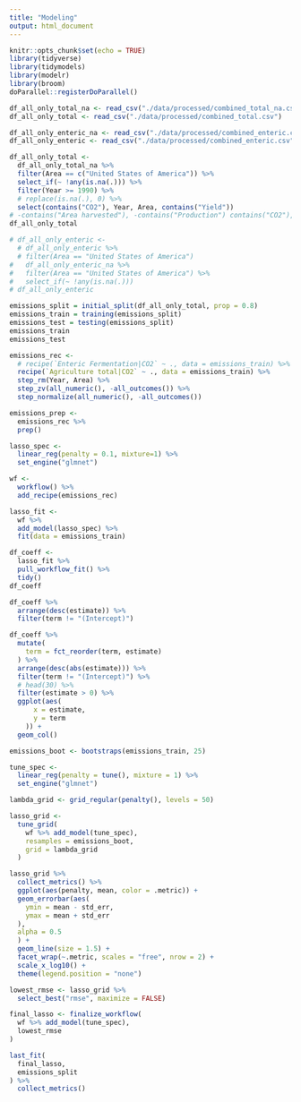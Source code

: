```yaml
---
title: "Modeling"
output: html_document
---
```


```r
knitr::opts_chunk$set(echo = TRUE)
library(tidyverse)
library(tidymodels)
library(modelr)
library(broom)
doParallel::registerDoParallel()
```

```r
df_all_only_total_na <- read_csv("./data/processed/combined_total_na.csv")
df_all_only_total <- read_csv("./data/processed/combined_total.csv")

df_all_only_enteric_na <- read_csv("./data/processed/combined_enteric.csv")
df_all_only_enteric <- read_csv("./data/processed/combined_enteric.csv")
```

```r
df_all_only_total <-
  df_all_only_total_na %>%
  filter(Area == c("United States of America")) %>%
  select_if(~ !any(is.na(.))) %>%
  filter(Year >= 1990) %>% 
  # replace(is.na(.), 0) %>%
  select(contains("CO2"), Year, Area, contains("Yield"))
# -contains("Area harvested"), -contains("Production") contains("CO2"), Year, Area, contains("Yield") , -contains("Stocks")
df_all_only_total

# df_all_only_enteric <-
  # df_all_only_enteric %>%
  # filter(Area == "United States of America")
#   df_all_only_enteric_na %>%
#   filter(Area == "United States of America") %>%
#   select_if(~ !any(is.na(.)))
# df_all_only_enteric
```


```r
emissions_split = initial_split(df_all_only_total, prop = 0.8)
emissions_train = training(emissions_split)
emissions_test = testing(emissions_split)
emissions_train
emissions_test
```

```r
emissions_rec <-
  # recipe(`Enteric Fermentation|CO2` ~ ., data = emissions_train) %>%
  recipe(`Agriculture total|CO2` ~ ., data = emissions_train) %>%
  step_rm(Year, Area) %>%
  step_zv(all_numeric(), -all_outcomes()) %>%
  step_normalize(all_numeric(), -all_outcomes())

emissions_prep <-
  emissions_rec %>%
  prep()
```

```r
lasso_spec <-
  linear_reg(penalty = 0.1, mixture=1) %>%
  set_engine("glmnet")

wf <-
  workflow() %>%
  add_recipe(emissions_rec)

lasso_fit <-
  wf %>%
  add_model(lasso_spec) %>%
  fit(data = emissions_train)

df_coeff <-
  lasso_fit %>%
  pull_workflow_fit() %>%
  tidy()
df_coeff
```

```r
df_coeff %>%
  arrange(desc(estimate)) %>%
  filter(term != "(Intercept)")
```

```r
df_coeff %>% 
  mutate(
    term = fct_reorder(term, estimate)
  ) %>% 
  arrange(desc(abs(estimate))) %>% 
  filter(term != "(Intercept)") %>%
  # head(30) %>%
  filter(estimate > 0) %>%
  ggplot(aes(
      x = estimate,
      y = term
    )) +
  geom_col()
```

```r
emissions_boot <- bootstraps(emissions_train, 25)

tune_spec <-
  linear_reg(penalty = tune(), mixture = 1) %>%
  set_engine("glmnet")

lambda_grid <- grid_regular(penalty(), levels = 50)
```

```r
lasso_grid <-
  tune_grid(
    wf %>% add_model(tune_spec),
    resamples = emissions_boot,
    grid = lambda_grid
  )
```

```r
lasso_grid %>%
  collect_metrics() %>%
  ggplot(aes(penalty, mean, color = .metric)) +
  geom_errorbar(aes(
    ymin = mean - std_err,
    ymax = mean + std_err
  ),
  alpha = 0.5
  ) +
  geom_line(size = 1.5) +
  facet_wrap(~.metric, scales = "free", nrow = 2) +
  scale_x_log10() +
  theme(legend.position = "none")
```

```r
lowest_rmse <- lasso_grid %>%
  select_best("rmse", maximize = FALSE)

final_lasso <- finalize_workflow(
  wf %>% add_model(tune_spec),
  lowest_rmse
)
```

```r
last_fit(
  final_lasso,
  emissions_split
) %>%
  collect_metrics()
```




























